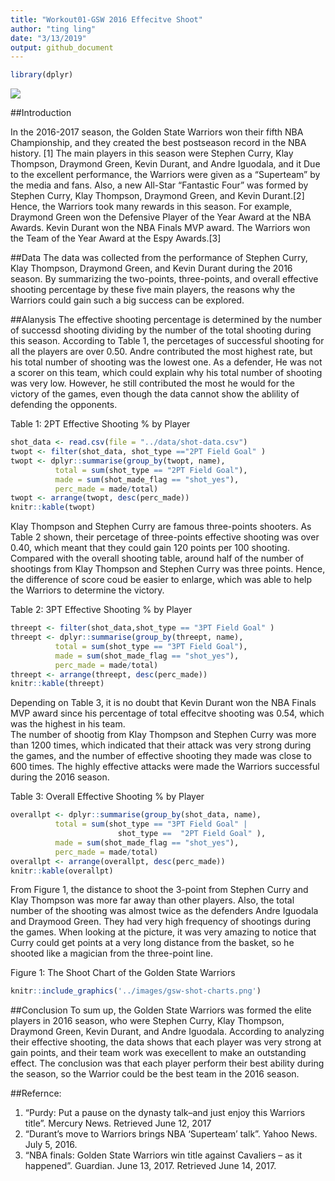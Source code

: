 ```yaml
---
title: "Workout01-GSW 2016 Effecitve Shoot"
author: "ting ling"
date: "3/13/2019"
output: github_document
---
```

```r
library(dplyr)
```

![](https://www.pngkey.com/png/full/100-1003014_golden-state-warriors-png-logo-golden-state-warriors.png)

##Introduction

  In the 2016-2017 season, the Golden State Warriors won their fifth NBA Championship, and they created the best postseason record in the NBA history. [1] The main players in this season were Stephen Curry, Klay Thompson, Draymond Green, Kevin Durant, and Andre Iguodala, and it  Due to the excellent performance, the Warriors were given as a “Superteam” by the media and fans. Also, a new All-Star “Fantastic Four” was formed by Stephen Curry, Klay Thompson, Draymond Green, and Kevin Durant.[2] Hence, the Warriors took many rewards in this season. For example, Draymond Green won the Defensive Player of the Year Award at the NBA Awards. Kevin Durant won the NBA Finals MVP award. The Warriors won the Team of the Year Award at the Espy Awards.[3]




##Data
  The data was collected from the performance of Stephen Curry, Klay Thompson, Draymond Green, and Kevin Durant during the 2016 season. By summarizing the two-points, three-points, and overall effective shooting  percentage by these five main players, the reasons why the Warriors could gain such a big success can be explored.


##Alanysis
  The effective shooting percentage is determined by the number of successd shooting dividing by the number of the total shooting during this season. According to Table 1, the percetages of successful shooting for all the players are over 0.50. Andre contributed the most highest rate, but his total number of shooting was the lowest one. As a defender, He was not a scorer on this team, which could explain why his total number of shooting was very low. However, he still contributed the most he would for the victory of the games, even though the data cannot show the ablility of defending the opponents.


Table 1: 2PT Effective Shooting % by Player
```r
shot_data <- read.csv(file = "../data/shot-data.csv")
twopt <- filter(shot_data, shot_type =="2PT Field Goal" )
twopt <- dplyr::summarise(group_by(twopt, name),
          total = sum(shot_type == "2PT Field Goal"),
          made = sum(shot_made_flag == "shot_yes"),
          perc_made = made/total)
twopt <- arrange(twopt, desc(perc_made))
knitr::kable(twopt)
```


  Klay Thompson and Stephen Curry are famous three-points shooters. As Table 2 shown, their percetage of three-points effective shooting was over 0.40, which meant that they could gain 120 points per 100 shooting. Compared with the overall shooting table, around half of the number of shootings from Klay Thompson and Stephen Curry was three points. Hence, the difference of score coud be easier to enlarge, which was able to help the Warriors to determine the victory.

Table 2: 3PT Effective Shooting % by Player
```r
threept <- filter(shot_data,shot_type == "3PT Field Goal" )
threept <- dplyr::summarise(group_by(threept, name),
          total = sum(shot_type == "3PT Field Goal"),
          made = sum(shot_made_flag == "shot_yes"),
          perc_made = made/total)
threept <- arrange(threept, desc(perc_made))
knitr::kable(threept)
```

  Depending on Table 3, it is no doubt that Kevin Durant won the NBA Finals MVP award since his percentage of total effecitve shooting was 0.54, which was the highest in his team.  
The number of shootig from Klay Thompson and Stephen Curry was more than 1200 times, which indicated that their attack was very strong during the games, and the number of effective shooting they made was close to 600 times. The highly effective attacks were made the Warriors successful during the 2016 season. 

Table 3: Overall Effective Shooting % by Player
```r
overallpt <- dplyr::summarise(group_by(shot_data, name),
          total = sum(shot_type == "3PT Field Goal" |              
                        shot_type ==  "2PT Field Goal" ),
          made = sum(shot_made_flag == "shot_yes"),
          perc_made = made/total)
overallpt <- arrange(overallpt, desc(perc_made))
knitr::kable(overallpt)  
```

  From Figure 1, the distance to shoot the 3-point from Stephen Curry and Klay Thompson was more far away than other players. Also, the total number of the shooting was almost twice as the defenders Andre Iguodala and Draymood Green. They had very high frequency of shootings during the games. When looking at the picture, it was very amazing to notice that Curry could get points at a very long distance from the basket, so he shooted like a magician from the three-point line. 


Figure 1: The Shoot Chart of the Golden State Warriors
```r
knitr::include_graphics('../images/gsw-shot-charts.png')
```


##Conclusion
  To sum up, the Golden State Warriors was formed the elite players in 2016 season, who were Stephen Curry, Klay Thompson, Draymond Green, Kevin Durant, and Andre Iguodala. According to analyzing their effective shooting, the data shows that each player was very strong at gain points, and their team work was execellent to make an outstanding effect. The conclusion was that each player perform their best ability during the season, so the Warrior could be the best team in the 2016 season. 


##Refernce:

1. "Purdy: Put a pause on the dynasty talk–and just enjoy this Warriors title". Mercury News. Retrieved June 12, 2017
2.  "Durant's move to Warriors brings NBA 'Superteam' talk". Yahoo News. July 5, 2016.
3. "NBA finals: Golden State Warriors win title against Cavaliers – as it happened". Guardian. June 13, 2017. Retrieved June 14, 2017.
